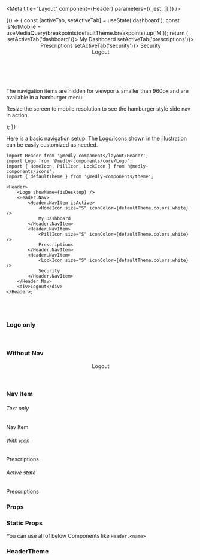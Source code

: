 
<Meta title="Layout" component={Header} parameters={{ jest: [] }} />

<Preview mdxSource="">
    <Story name="Header">
        {() => {
            const [activeTab, setActiveTab] = useState('dashboard');
            const isNotMobile = useMediaQuery(breakpoints(defaultTheme.breakpoints).up('M'));
            return (
                <div style={{ overflow: 'hidden', height: '400px' }}>
                    <Header>
                        <Logo showName={isNotMobile} />
                        <Header.Nav>
                            <Header.NavItem isActive={activeTab === 'dashboard'} onClick={() => setActiveTab('dashboard')}>
                                <HomeIcon size="S" iconColor={defaultTheme.colors.white} />
                                My Dashboard
                            </Header.NavItem>
                            <Header.NavItem isActive={activeTab === 'prescriptions'} onClick={() => setActiveTab('prescriptions')}>
                                <PillIcon size="S" iconColor={defaultTheme.colors.white} />
                                Prescriptions
                            </Header.NavItem>
                            <Header.NavItem isActive={activeTab === 'security'} onClick={() => setActiveTab('security')}>
                                <LockIcon size="S" iconColor={defaultTheme.colors.white} />
                                Security
                            </Header.NavItem>
                        </Header.Nav>
                        <div>Logout</div>
                    </Header>
                    <br />
                    <p>The navigation items are hidden for viewports smaller than 960px and are available in a hamburger menu.</p>
                    <p>Resize the screen to mobile resolution to see the hamburger style side nav in action.</p>
                </div>
            );
        }}
    </Story>
</Preview>

Here is a basic navigation setup. The Logo/Icons shown in the illustration can be easily customized as needed.

```tsx
import Header from '@medly-components/layout/Header';
import Logo from '@medly-components/core/Logo';
import { HomeIcon, PillIcon, LockIcon } from '@medly-components/icons';
import { defaultTheme } from '@medly-components/theme';

<Header>
    <Logo showName={isDesktop} />
    <Header.Nav>
        <Header.NavItem isActive>
            <HomeIcon size="S" iconColor={defaultTheme.colors.white} />
            My Dashboard
        </Header.NavItem>
        <Header.NavItem>
            <PillIcon size="S" iconColor={defaultTheme.colors.white} />
            Prescriptions
        </Header.NavItem>
        <Header.NavItem>
            <LockIcon size="S" iconColor={defaultTheme.colors.white} />
            Security
        </Header.NavItem>
    </Header.Nav>
    <div>Logout</div>
</Header>;
```

<br />
<br />

### Logo only

<Preview>
    <Header withNav={false}>
        <Logo showName />
    </Header>
</Preview>

### Without Nav

<Preview>
    <Header withNav={false}>
        <Logo showName />
        <div>Logout</div>
    </Header>
</Preview>

### Nav Item

<Preview withToolbar>
    <div>
        <h6>Text only</h6>
        <Header.NavItem>Nav Item</Header.NavItem>
    </div>
    <div>
        <h6>With icon</h6>
        <Header.NavItem>
            <PillIcon size="S" iconColor={defaultTheme.colors.white} />
            Prescriptions
        </Header.NavItem>
    </div>
    <div>
        <h6>Active state</h6>
        <Header.NavItem isActive>
            <PillIcon size="S" iconColor={defaultTheme.colors.white} />
            Prescriptions
        </Header.NavItem>
    </div>
</Preview>

### Props

<Props of={Header} />

### Static Props

You can use all of below Components like `Header.<name>`

<Props of={stories.StaticProps} />

### HeaderTheme

<Props of={stories.Theme} />
